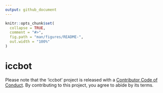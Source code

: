 ```yaml
---
output: github_document
---
```


<!-- README.md is generated from README.Rmd. Please edit that file -->

```r
knitr::opts_chunk$set(
  collapse = TRUE,
  comment = "#>",
  fig.path = "man/figures/README-",
  out.width = "100%"
)
```

# iccbot

<!-- badges: start -->
<!-- badges: end -->

Please note that the 'iccbot' project is released with a
[Contributor Code of Conduct](.github/CODE_OF_CONDUCT.md).
By contributing to this project, you agree to abide by its terms.

